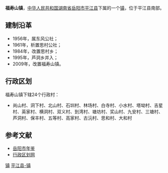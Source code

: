 {{中国乡级行政区<!---乡级行政区专用模板--->
|行政区全称 = 福寿山镇
|景观照片文件名 = 
|景观照片描述 = 
|位置图文件名 = 
|位置图描述 = 
|汉语拼音 = 
|通用拼音 = 
|上级行政区 = [[湖南省|湖南省]][[岳阳市|岳阳市]][[平江县|平江县]]
|行政区类别 = 镇
|行政区划代码 = 430626115
|建置时间 = 2009年
|政府驻地 = 思和村
|地理坐标 = 
|毗邻 = 
|行政区划 = 24
|村委会 = 24
|居委会 = 0
|总面积 = 138平方公里
|户籍人口 = 2.0万
|户籍人口年份 = 2009
|常住人口 = 
|常住人口年份 = 
|人口密度 = 
|GDP = 
|GDP年份 = 
|邮政编码 =  
|电话区号 = 
|时区 = UTC+8（[[东八区|东八区]]）
|官方网站 = 
|网站名称 = 
}}
'''福寿山镇'''，[[中华人民共和国|中华人民共和国]][[湖南省|湖南省]][[岳阳市|岳阳市]][[平江县|平江县]]下属的一个[[镇|镇]]，位于平江县南部。

==建制沿革==
*1956年，属东风公社；
*1961年，析置思村公社；
*1984年，改置思村乡；
*1995年，芦洞乡并入；
*2009年，改置福寿山镇。

==行政区划==
福寿山镇下辖24个行政村：
*尚山村、洞下村、北山村、石圳村、林场村、白寺村、小水村、塔坳村、吉星村、英家村、横洞村、双义村、到湾村、塘坊村、奖山村、九安村、三塘村、芦洞村、保丰村、五等村、高家村、古沅村、思和村、大和村

==参考文献==
*[https://web.archive.org/web/20090205195819/http://yysqw.gov.cn/Html/10/1/34/9/85058.html 岳阳市年鉴]
*[https://web.archive.org/web/20110717104938/http://www.xzqh.org/html/2011/0602/24852.html 行政区划网]

{{湖南小作品}}
{{平江县行政区划}}

[[Category:平江县行政区划|镇]]
[[Category:岳阳乡镇|平江县-镇]]